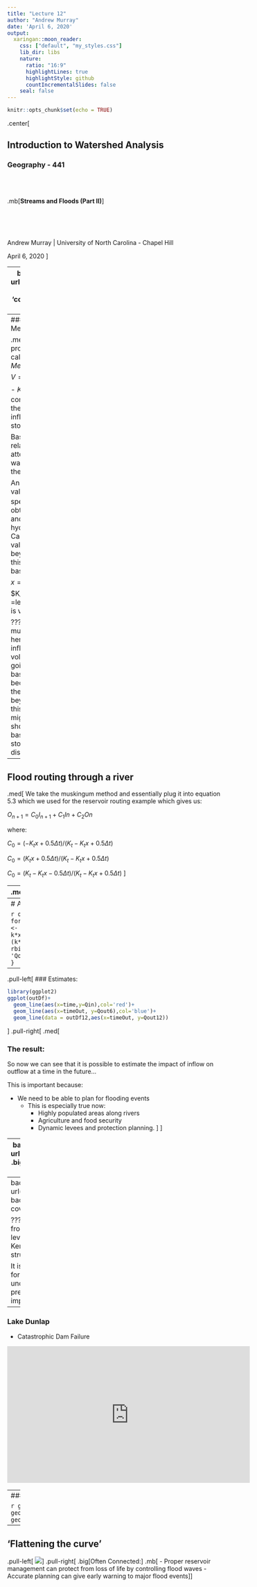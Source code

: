 ```yaml
---
title: "Lecture 12"
author: "Andrew Murray"
date: 'April 6, 2020'
output:
  xaringan::moon_reader:
    css: ["default", "my_styles.css"]
    lib_dir: libs
    nature:
      ratio: "16:9"
      highlightLines: true
      highlightStyle: github
      countIncrementalSlides: false
    seal: false
---
```


```r
knitr::opts_chunk$set(echo = TRUE)
```

.center[

## Introduction to Watershed Analysis

### Geography - 441

<br><br>

.mb[**Streams and Floods (Part II)**]

<br><br><br>

Andrew Murray | University of North Carolina - Chapel Hill

April 6, 2020
]

---
background-image: url(NewHopeCreek.jpg)
background-size: 'cover'
.bigwhite[**Flood Routing in Rivers**]

???

So far we've discussed flood routing in reservoirs. Understanding changes in volume and outflow is a bit simpler in a reservoir as you have a uniform outlet and also a set storage space where there has (likely) been a bathymetric survey completed already so you can readily relate volume to a gauge height. Understanding flood routing through a river system is a bit more complex as it requires tracking peak discharge as it moves through a reach or river system and relating the changes observed over time. Not to mention, there are other factors such as contributing flow between stream gauges and infiltration.

Here, you can see a picture of the New Hope Creek, which is just west of Chapel Hill. I took this photo a couple of weeks ago. Notice the main channel of the reach to the left hand side of the photo. There is a small channel flowing from the bottom of the photo which connects to this small pond in the center-right. You can imagine that if a storm event occurred, and the water level rose, there would be additional storage in this pond. As the water starts to rise, this pond area stores more and more water, keeping it from flowing downstream, but only to a point. At some point, if the water rises high enough, an outlet will form and serve as an outflow from this pond, back into the main river channel. So here we have one specific tiny pond that will store water to a point and then become part of the main channel, simply allowing passage downstream. Now imagine how many of these small ponds and channels exist throughout this channel system and it is easy to imagine how flood outing can quickly become a very complex problem to solve.

---
### The Muskingum Method

.med[
To solve this problem, we use what is called the *Muskingum Method*.

$V=K_{t}[xI+(1-x)O]$

- $K_{t}$ is a travel time constant that weights the contributions of inflow and outflow on storage in the reach.

Basically here we are relating volume, and attenuation of the flood wave (the weakening of the flood wave)

An example:
  - The best values for $K_{t}$ and $x$ for a specific reach are obtained from inflow and outflow hydrographs.
  - Calculating the specific values for a reach is beyond the scope of this class so we use basic parameters

$x=0.2$

$K_{t}=\frac{L}{U}$ (L =length of the reach, U is velocity)
]

???
We use the muskingum method here, which related inflow, outflow and volume and we are going to sub in some basic values for x and k because getting at these specific values is beyond the scope of this course. As you might image, the values should be dynamic based on changes in storage at different discharge amounts. 

---
## Flood routing through a river

.med[
We take the muskingum method and essentially plug it into equation 5.3 which we used for the reservoir routing example which gives us:

$O_{n+1}=C_{0}I_{n+1}+C_{1}I{n}+C_{2}O{n}$

where:

$C_{0}=(-K_{t}x+0.5\Delta t)/(K_{t}-K_{t}x+0.5\Delta t)$

$C_{0}=(K_{t}x+0.5\Delta t)/(K_{t}-K_{t}x+0.5\Delta t)$

$C_{0}=(K_{t}-K_{t}x-0.5\Delta t)/(K_{t}-K_{t}x+0.5\Delta t)$
]

---
.med[
Again, we have the inflow hydrograph:
```r
df <- data.frame('time' = c(0,0.25,0.5,0.75,1,1.25,1.5,1.75,2,2.25,2.5,2.75,3,3.25,3.5,3.75),
'Q' = c(.7,.9,2,5,9,6.7,5,3.8,2.8,2.3,1.8,1.5,1.2,1,0.85,0.7))
```


Iterate through the rows for 6-hour time step:
```r
outDf <- data.frame()
t <- 6
k <- 6
x <- .2
O <- 0
for(n in 1:nrow(df)){
  row <- df[n,]
  nextrow <- df[n+1,]
  c0 <- ((-k*x)+(.5*t))/(k-(k*x)+(.5*t))
  c1 <- (k*x+.5*t)/(k-k*x+.5*t)
  c2 <- 1-(c0+c1)
  #c2 <-(k-(k*x)+.5*t)/(k-(k*x)+.5*t)
  O <- c0*nextrow$Q+c1*row$Q+c2*O
  outDf <- rbind(outDf,data.frame('time' = row$time,'Qin'=row$Q,
                                  'Qout6'=O,'C0'=c0,'C1'=c1,'C2'=c2,'timeOut'=row$time+.25))
}
```

]

???
---
# Again for a 12 hour prediction:

```r
outDf12 <- data.frame()
t <- 12
k <- 12
x <- .2
O <- 0
for(n in 1:nrow(df)){
  row <- df[n,]
  nextrow <- df[n+2,]
  c0 <- ((-k*x)+(.5*t))/(k-(k*x)+(.5*t))
  c1 <- (k*x+.5*t)/(k-k*x+.5*t)
  c2 <- 1-(c0+c1)
  #c2 <-(k-(k*x)+.5*t)/(k-(k*x)+.5*t)
  O <- c0*nextrow$Q+c1*row$Q+c2*O
  outDf12 <- rbind(outDf12,data.frame('time' = row$time,'Qin'=row$Q,
                                  'Qout12'=O,'C0'=c0,'C1'=c1,'C2'=c2,'timeOut'=row$time+.5))
}
```


---
.pull-left[
### Estimates:

```r
library(ggplot2)
ggplot(outDf)+
  geom_line(aes(x=time,y=Qin),col='red')+
  geom_line(aes(x=timeOut, y=Qout6),col='blue')+
  geom_line(data = outDf12,aes(x=timeOut, y=Qout12))
```
]
.pull-right[
.med[

### The result:

So now we can see that it is possible to estimate the impact of inflow on outflow at a time in the future...

This is important because:

- We need to be able to plan for flooding events
  - This is especially true now:
    - Highly populated areas along rivers
    - Agriculture and food security
    - Dynamic levees and protection planning.
]
]

---
background-image: url(cincinnati97.png)
.bigwhite[Real World Examples:]

---
background-image: url(levee.jfif)
background-size: cover

???
Here is picture from the inside of the levee in Newport Kentucky. Notice the structural cracking.

It is really important for cities to understand when to prepare for an impending flood.

---
### Lake Dunlap
- Catastrophic Dam Failure


<iframe width="560" height="315" src="https://www.youtube.com/embed/ztXVshOW61o" frameborder="0" allow="accelerometer; autoplay; encrypted-media; gyroscope; picture-in-picture" allowfullscreen></iframe>

---
### Reservoir
```r
time <- c(0,0.25,0.5,0.75,1,1.25,1.5,1.75,2,2.25,2.5,2.75,3,3.25,3.5,3.75)
A <- c(.7,.9,2,5,9,6.7,5,3.8,2.8,2.3,1.8,1.5,1.2,1,0.85,0.7)
B <- list()
for(n in 1:length(A)){
  a1 <- A[n]
  a2 <- A[n+1]
  b <- a1+a2
  B <- append(B,b)
}
C <- c((2*3700000)/(.25*24*60*60))
#C[1]
D <- list() # Create an empty list called D
D[1] <- as.numeric(B[1])+as.numeric(C[1]) # Add B1 and C1 together and assign to D1
O <- 2.2*(1.22^(3/2))*20
#O
D122 <- ((2*4930000)/(.25*24*60*60))+O
#D122
table5_1 <- data.frame("h" = c(10.1,10.4,10.7,11,11.3,11.6,11.9,12.2,12.5,12.8),
                       "Vol" = c(3690000,3980000,4300000,4610000,4930000,5270000,5600000,5950000,6290000,6640000))
table5_1$hweir <- table5_1$h-10.1
table5_1$O <- 2.2*(table5_1$hweir^(3/2))*20
table5_1$D <- ((2*table5_1$Vol)/(.25*24*60*60))+table5_1$O
E <- list()
E[1] <- (-2.64*10^(-6))*as.numeric(D[1])^(3)+.00408*as.numeric(D[1])^(2)-1.68*as.numeric(D[1])+202.6
#E[1]
table <- as.data.frame(time)
table$A <- A
table$B <- as.numeric(B)
C <- 342.6
tableComplete <- data.frame()
for(n in 1:nrow(table)){
  row <- table[n,]
  D <- row$B+C
  E <- (-2.64*10^(-6))*as.numeric(D)^(3)+.00408*as.numeric(D)^(2)-1.68*as.numeric(D)+202.6
  newRow <- data.frame("time"=row$time,"A"=row$A,"B"=row$B,"C"=C,"D"=D,"E"=E)
  tableComplete <- rbind(tableComplete,newRow)
  C <- D - 2*E
}
```

```r
ggplot(tableComplete)+
  geom_line(aes(x=time,y=A))+
  geom_line(aes(x=time+.25,y=E),col='red')
```
---
## 'Flattening the curve'
.pull-left[
![](FIG5_11.gif)
]
.pull-right[
.big[Often Connected:]
.mb[
- Proper reservoir management can protect from loss of life by controlling flood waves
- Accurate planning can give early warning to major flood events
]
]